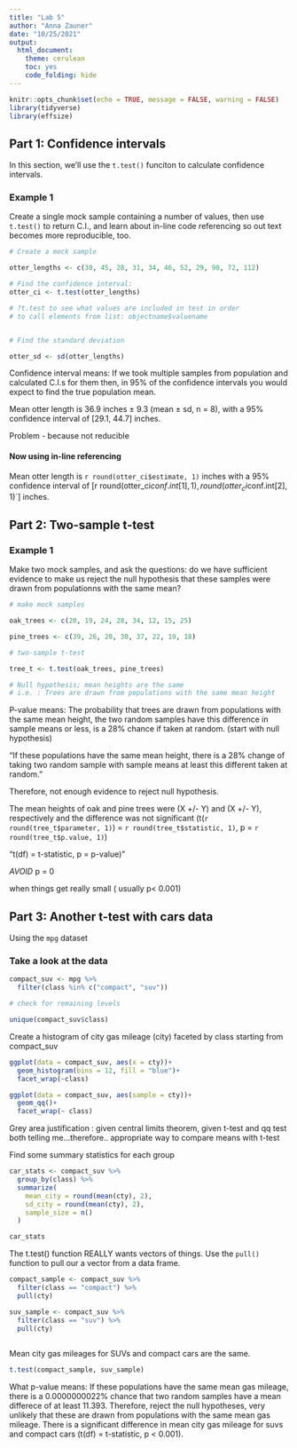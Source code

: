 ```yaml
---
title: "Lab 5"
author: "Anna Zauner"
date: "10/25/2021"
output: 
  html_document: 
    theme: cerulean
    toc: yes
    code_folding: hide
---
```


```r
knitr::opts_chunk$set(echo = TRUE, message = FALSE, warning = FALSE)
library(tidyverse)
library(effsize)
```

## Part 1: Confidence intervals

In this section, we'll use the `t.test()` funciton to calculate confidence intervals.

### Example 1

Create a single mock sample containing a number of values, then use `t.test()` to return C.I., and learn about in-line code referencing so out text becomes more reproducible, too.


```r
# Create a mock sample

otter_lengths <- c(30, 45, 28, 31, 34, 46, 52, 29, 90, 72, 112)

# Find the confidence interval:
otter_ci <- t.test(otter_lengths)

# ?t.test to see what values are included in test in order
# to call elements from list: objectname$valuename


# Find the standard deviation

otter_sd <- sd(otter_lengths)


```

Confidence interval means: If we took multiple samples from population and calculated C.I.s for them then, in 95% of the confidence intervals you would expect to find the true population mean. 

Mean otter length is 36.9 inches $\pm$ 9.3 (mean $\pm$ sd, n = 8), with a 95% confidence interval of [29.1, 44.7] inches.

Problem - because not reducible 

#### Now using in-line referencing

Mean otter length is `r round(otter_ci$estimate, 1)` inches with a 95% confidence interval of [r round(otter_ci$conf.int[1], 1), round(otter_ci$conf.int[2], 1)`] inches. 

## Part 2: Two-sample t-test

### Example 1

Make two mock samples, and ask the questions: do we have sufficient evidence to make us reject the null hypothesis that these samples were drawn from populationns with the same mean?

```r
# make mock samples

oak_trees <- c(20, 19, 24, 28, 34, 12, 15, 25)

pine_trees <- c(39, 26, 20, 30, 37, 22, 19, 18)

# two-sample t-test

tree_t <- t.test(oak_trees, pine_trees)

# Null hypothesis; mean heights are the same
# i.e. : Trees are drawn from populations with the same mean height
```

P-value means: The probability that trees are drawn from populations with the same mean height, the two random samples have this difference in sample means or less, is a 28% chance if taken at random. (start with null hypothesis)

"If these populations have the same mean height, there is a 28% change of taking two random sample with sample means at least this different taken at random."

Therefore, not enough evidence to reject null hypothesis. 

The mean heights of oak and pine trees were (X +/- Y) and (X +/- Y), respectively and the difference was not significant (t(`r round(tree_t$parameter, 1)`) = `r round(tree_t$statistic, 1)`, p = `r round(tree_t$p.value, 1)`)

"t(df) = t-statistic, p = p-value)"

*AVOID* p = 0

when things get really small ( usually p< 0.001)

## Part 3: Another t-test with cars data

Using the `mpg` dataset

### Take a look at the data

```r
compact_suv <- mpg %>% 
  filter(class %in% c("compact", "suv"))

# check for remaining levels

unique(compact_suv$class)

```

Create a histogram of city gas mileage (city) faceted by class starting from compact_suv

```r

ggplot(data = compact_suv, aes(x = cty))+
  geom_histogram(bins = 12, fill = "blue")+
  facet_wrap(~class)

ggplot(data = compact_suv, aes(sample = cty))+
  geom_qq()+
  facet_wrap(~ class)


```
Grey area justification : given central limits theorem, given t-test and qq test both telling me...therefore.. appropriate way to compare means with t-test


Find some summary statistics for each group

```r
car_stats <- compact_suv %>% 
  group_by(class) %>% 
  summarize(
    mean_city = round(mean(cty), 2),
    sd_city = round(mean(cty), 2),
    sample_size = n()
  )

car_stats
```
The t.test() function REALLY wants vectors of things. Use the `pull()` function to pull our a vector from a data frame.

```r
compact_sample <- compact_suv %>% 
  filter(class == "compact") %>% 
  pull(cty)

suv_sample <- compact_suv %>% 
  filter(class == "suv") %>% 
  pull(cty)
  
```


Mean city gas mileages for SUVs and compact cars are the same. 

```r
t.test(compact_sample, suv_sample)

```

What p-value means: If these populations have the same mean gas mileage, there is a 0.0000000022% chance that two random samples have a mean differece of at least 11.393. Therefore, reject the null hypotheses, very unlikely that these are drawn from populations with the same mean gas mileage. There is a significant difference in mean city gas mileage for suvs and compact cars (t(df) = t-statistic, p < 0.001).
